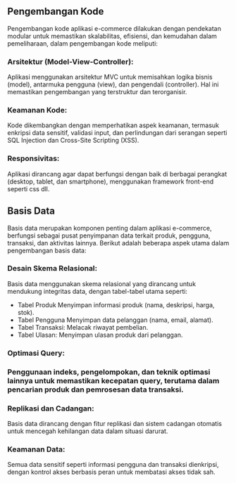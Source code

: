 ## Pengembangan Kode
Pengembangan kode aplikasi e-commerce dilakukan dengan pendekatan modular untuk memastikan skalabilitas, efisiensi, dan kemudahan dalam pemeliharaan, dalam pengembangan kode meliputi:

### Arsitektur (Model-View-Controller):
Aplikasi menggunakan arsitektur MVC untuk memisahkan logika bisnis (model), antarmuka pengguna (view), dan pengendali (controller). Hal ini memastikan pengembangan yang terstruktur dan terorganisir.

### Keamanan Kode:
Kode dikembangkan dengan memperhatikan aspek keamanan, termasuk enkripsi data sensitif, validasi input, dan perlindungan dari serangan seperti SQL Injection dan Cross-Site Scripting (XSS).

### Responsivitas:
Aplikasi dirancang agar dapat berfungsi dengan baik di berbagai perangkat (desktop, tablet, dan smartphone), menggunakan framework front-end seperti css dll.

## Basis Data
Basis data merupakan komponen penting dalam aplikasi e-commerce, berfungsi sebagai pusat penyimpanan data terkait produk, pengguna, transaksi, dan aktivitas lainnya. Berikut adalah beberapa aspek utama dalam pengembangan basis data:

### Desain Skema Relasional:
Basis data menggunakan skema relasional yang dirancang untuk mendukung integritas data, dengan tabel-tabel utama seperti:

- Tabel Produk Menyimpan informasi produk (nama, deskripsi, harga, stok).
- Tabel Pengguna Menyimpan data pelanggan (nama, email, alamat).
- Tabel Transaksi: Melacak riwayat pembelian.
- Tabel Ulasan: Menyimpan ulasan produk dari pelanggan.

### Optimasi Query:
### Penggunaan indeks, pengelompokan, dan teknik optimasi lainnya untuk memastikan kecepatan query, terutama dalam pencarian produk dan pemrosesan data transaksi.

### Replikasi dan Cadangan:
Basis data dirancang dengan fitur replikasi dan sistem cadangan otomatis untuk mencegah kehilangan data dalam situasi darurat.

### Keamanan Data:
Semua data sensitif seperti informasi pengguna dan transaksi dienkripsi, dengan kontrol akses berbasis peran untuk membatasi akses tidak sah.
